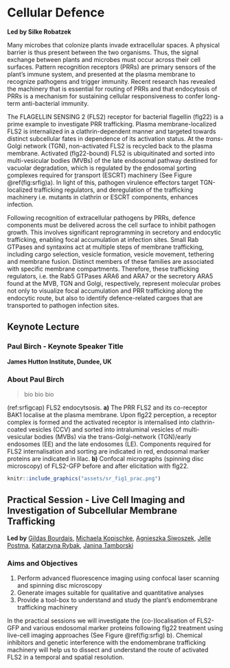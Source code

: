 # Cellular Defence {-}

**Led by Silke Robatzek**

Many microbes that colonize plants invade extracellular spaces. A physical barrier is thus present between the two organisms. Thus, the signal exchange between plants and microbes must occur across their cell surfaces. Pattern recognition receptors (PRRs) are primary sensors of the plant’s immune system, and presented at the plasma membrane to recognize pathogens and trigger immunity. Recent research has revealed the machinery that is essential for routing of PRRs and that endocytosis of PRRs is a mechanism for sustaining cellular responsiveness to confer long-term anti-bacterial immunity.

The FLAGELLIN SENSING 2 (FLS2) receptor for bacterial flagellin (flg22) is a prime example to investigate PRR trafficking. Plasma membrane-localized FLS2 is internalized in a clathrin-dependent manner and targeted towards distinct subcellular fates in dependence of its activation status. At the _trans_-Golgi network (TGN), non-activated FLS2 is recycled back to the plasma membrane. Activated (flg22-bound) FLS2 is ubiquitinated and sorted into multi-vesicular bodies (MVBs) of the late endosomal pathway destined for vacuolar degradation, which is regulated by the <u>e</u>ndosomal <u>s</u>orting <u>c</u>omplexes required for <u>t</u>ransport (ESCRT) machinery (See Figure \@ref(fig:srfig)a). In light of this, pathogen virulence effectors target TGN-localized trafficking regulators, and deregulation of the trafficking machinery i.e. mutants in clathrin or ESCRT components, enhances infection.

Following recognition of extracellular pathogens by PRRs, defence components must be delivered across the cell surface to inhibit pathogen growth. This involves significant reprogramming in secretory and endocytic trafficking, enabling focal accumulation at infection sites. Small Rab GTPases and syntaxins act at multiple steps of membrane trafficking, including cargo selection, vesicle formation, vesicle movement, tethering and membrane fusion. Distinct members of these families are associated with specific membrane compartments. Therefore, these trafficking regulators, i.e. the Rab5 GTPases ARA6 and ARA7 or the secretory ARA5 found at the MVB, TGN and Golgi, respectively, represent molecular probes not only to visualize focal accumulation and PRR trafficking along the endocytic route, but also to identify defence-related cargoes that are transported to pathogen infection sites.


## Keynote Lecture {-}

### Paul Birch - Keynote Speaker Title {-}
**James Hutton Institute, Dundee, UK**

### About Paul Birch {-}

> bio bio bio

(ref:srfigcap) FLS2 endocytsosis. **a)** The PRR FLS2 and its co-receptor BAK1 localise at the plasma membrane. Upon flg22 perception, a receptor complex is formed and the activated receptor is internalised into clathrin-coated vesicles (CCV) and sorted into intraluminal vesicles of multi-vesicular bodies (MVBs) via the trans-Golgi-network (TGN)/early endosomes (EE) and the late endosomes (LE). Components required for FLS2 internalisation and sorting are indicated in red, endosomal marker proteins are indicated in lilac. **b)** Confocal micrographs (spinning disc microscopy) of FLS2-GFP before and after elicitation with flg22.

```r
knitr::include_graphics("assets/sr_fig1_prac.png")
```

## Practical Session - Live Cell Imaging and Investigation of Subcellular Membrane Trafficking  {-}

**Led by** [Gildas Bourdais](gildas.bourdais@sainsbury-laboratory.ac.uk), [Michaela Kopischke](michaela.kopischke@sainsbury-laboratory.ac.uk), [Agnieszka Siwoszek](agnieszka.siwoszek@sainsbury-laboratory.ac.uk), [Jelle Postma](jelle.postma@sainsbury-laboratory.ac.uk), [Katarzyna Rybak](katarzyna.rybak@sainsbury-laboratory.ac.uk), [Janina Tamborski](janina.tamborski@sainsbury-laboratory.ac.uk)

### Aims and Objectives {-}

  1. Perform advanced fluorescence imaging using confocal laser scanning and spinning disc microscopy
  2. Generate images suitable for qualitative and quantitative analyses
  3. Provide a tool-box to understand and study the plant’s endomembrane trafficking machinery

In the practical sessions we will investigate the (co-)localisation of FLS2-GFP and various endosomal marker proteins following flg22 treatment using live-cell imaging approaches (See Figure \@ref(fig:srfig) b). Chemical inhibitors and genetic interference with the endomembrane trafficking machinery will help us to dissect and understand the route of activated FLS2 in a temporal and spatial resolution. 
